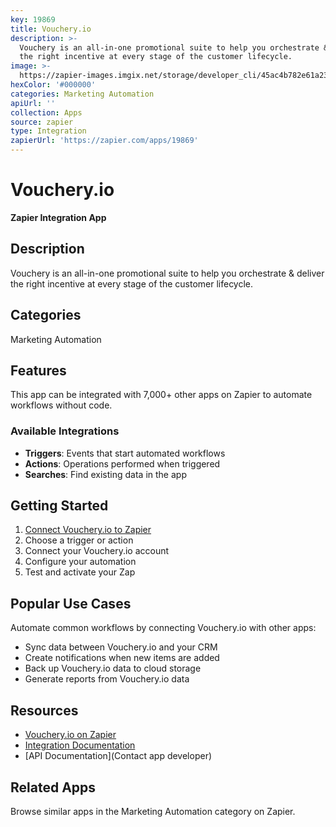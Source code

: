 ```yaml
---
key: 19869
title: Vouchery.io
description: >-
  Vouchery is an all-in-one promotional suite to help you orchestrate & deliver
  the right incentive at every stage of the customer lifecycle.
image: >-
  https://zapier-images.imgix.net/storage/developer_cli/45ac4b782e61a2386ec487d6da408511.png?auto=format%2Ccompress&ixlib=python-3.0.0&q=50
hexColor: '#000000'
categories: Marketing Automation
apiUrl: ''
collection: Apps
source: zapier
type: Integration
zapierUrl: 'https://zapier.com/apps/19869'
---
```

# Vouchery.io

**Zapier Integration App**

## Description

Vouchery is an all-in-one promotional suite to help you orchestrate & deliver the right incentive at every stage of the customer lifecycle.

## Categories

Marketing Automation

## Features

This app can be integrated with 7,000+ other apps on Zapier to automate workflows without code.

### Available Integrations

- **Triggers**: Events that start automated workflows
- **Actions**: Operations performed when triggered
- **Searches**: Find existing data in the app

## Getting Started

1. [Connect Vouchery.io to Zapier](https://zapier.com/apps/19869)
2. Choose a trigger or action
3. Connect your Vouchery.io account
4. Configure your automation
5. Test and activate your Zap

## Popular Use Cases

Automate common workflows by connecting Vouchery.io with other apps:

- Sync data between Vouchery.io and your CRM
- Create notifications when new items are added
- Back up Vouchery.io data to cloud storage
- Generate reports from Vouchery.io data

## Resources

- [Vouchery.io on Zapier](https://zapier.com/apps/19869)
- [Integration Documentation](https://zapier.com/apps/19869/integrations)
- [API Documentation](Contact app developer)

## Related Apps

Browse similar apps in the Marketing Automation category on Zapier.
